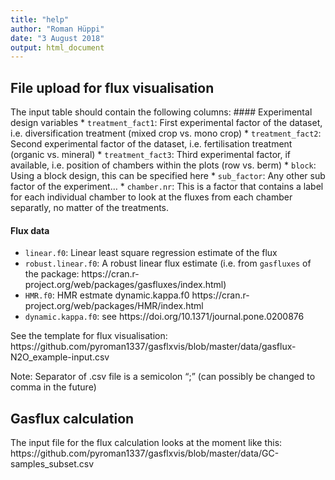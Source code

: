 ```yaml
---
title: "help"
author: "Roman Hüppi"
date: "3 August 2018"
output: html_document
---
```


## File upload for flux visualisation

The input table should contain the following columns:
#### Experimental design variables
* `treatment_fact1`: First experimental factor of the dataset, i.e. diversification treatment (mixed crop vs. mono crop)
* `treatment_fact2`: Second experimental factor of the dataset, i.e. fertilisation treatment (organic vs. mineral)
* `treatment_fact3`: Third experimental factor, if available, i.e. position of chambers within the plots (row vs. berm)	
* `block`: Using a block design, this can be specified here
* `sub_factor`: Any other sub factor of the experiment...
* `chamber.nr`: This is a factor that contains a label for each individual chamber to look at the fluxes from each chamber separatly, no matter of the treatments.

#### Flux data
* `linear.f0`: Linear least square regression estimate of the flux
* `robust.linear.f0`: A robust linear flux estimate (i.e. from `gasfluxes` of the package: https://cran.r-project.org/web/packages/gasfluxes/index.html) 
* `HMR.f0`: HMR estmate	dynamic.kappa.f0	https://cran.r-project.org/web/packages/HMR/index.html
* `dynamic.kappa.f0`: see https://doi.org/10.1371/journal.pone.0200876

See the template for flux visualisation: https://github.com/pyroman1337/gasflxvis/blob/master/data/gasflux-N2O_example-input.csv

Note: Separator of .csv file is a semicolon ";" (can possibly be changed to comma in the future)

## Gasflux calculation 

The input file for the flux calculation looks at the moment like this:
https://github.com/pyroman1337/gasflxvis/blob/master/data/GC-samples_subset.csv